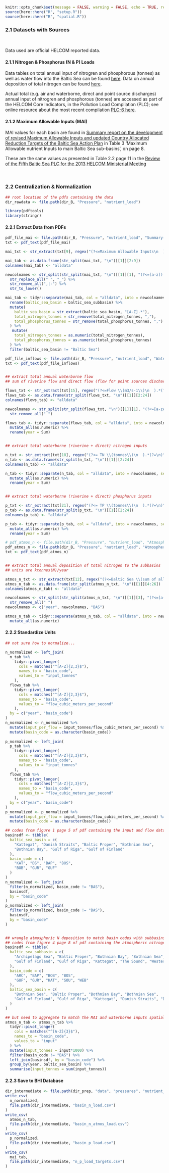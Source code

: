 
```r
knitr::opts_chunk$set(message = FALSE, warning = FALSE, echo = TRUE, results = "asis", fig.width = 9.5, fig.height = 6)
source(here::here("R", "setup.R"))
source(here::here("R", "spatial.R"))
```

### 2.1 Datasets with Sources {-}
<br/>

Data used are official HELCOM reported data. 


#### 2.1.1 Nitrogen & Phosphorus (N & P) Loads {-}
<!-- dataset save location BHI_share/BHI 2.0/Pressure/nutrient_load -->

Data tables on total annual input of nitrogren and phosphorous (tonnes) as well as water flow into the Baltic Sea can be found [here](https://helcom.fi/wp-content/uploads/2020/06/BSEFS-Waterborne-nitrogen-and-phosphorus-inputs-and-water-flow-to-the-Baltic-Sea.pdf). Data on annual deposition of total nitrogen can be found [here](https://emep.int/publ/helcom/2019/B_BSEFS_N_dep_v3.pdf).

Actual total (e.g. air and waterborne, direct and point source discharges) annual input of nitrogren and phosphorous (tonnes) are accessed as part of the HELCOM Core Indicators, in the Pollution Load Compilation (PLC); see online resource about the most recent compilation [PLC-6 here](https://helcom.fi/helcom-at-work/projects/plc-6/). 


#### 2.1.2 Maximum Allowable Inputs (MAI) {-}
<!-- dataset save location BHI_share/BHI 2.0/Pressure/nutrient_load -->

MAI values for each basin are found in [Summary report on the development of revised Maximum Allowable Inputs and updated Country Allocated Reduction Targets of the Baltic Sea Action Plan](http://www.helcom.fi/Documents/Ministerial2013/Associated%20documents/Supporting/Summary%20report%20on%20MAI-CART.pdf) in Table 3 'Maximum Allowable nutrient Inputs to main Baltic Sea sub-basins', on page 8.  

These are the same values as presented in Table 2.2 page 11 in the [Review of the Fifth Baltic Sea PLC for the 2013 HELCOM Ministerial Meeting](https://helcom.fi/media/publications/BSEP141.pdf)

<br/>


### 2.2 Centralization & Normalization

```r
## root location of the pdfs containing the data
dir_rawdata <- file.path(dir_B, "Pressure", "nutrient_load")

library(pdftools)
library(stringr)
```

#### 2.2.1 Extract Data from PDFs

```r

pdf_file_mai <- file.path(dir_B, "Pressure", "nutrient_load", "Summary-report-on-MAI-CART.pdf")
txt <- pdf_text(pdf_file_mai)

mai_txt <- str_extract(txt[9], regex("(?<=Maximum Allowable Inputs\n  ).*(?=4 HOW ARE THE UPDATED CART WAS DETERMINED)", dotall = TRUE))

mai_tab <- as.data.frame(str_split(mai_txt, "\n")[[1]][2:9])
colnames(mai_tab) <- "alldata"

newcolnames <- str_split(str_split(mai_txt, "\n")[[1]][1], "(?<=[a-z])  +")[[1]] %>% 
  str_replace_all(" ", "_") %>% 
  str_remove_all(",|-") %>% 
  str_to_lower()

mai_tab <- tidyr::separate(mai_tab, col = "alldata", into = newcolnames, sep = "(?<=[a-z0-9])  +") %>% 
  rename(baltic_sea_basin = baltic_sea_subbasin) %>% 
  mutate(
    baltic_sea_basin = str_extract(baltic_sea_basin, "[A-Z].*"),
    total_nitrogen_tonnes = str_remove(total_nitrogen_tonnes, ","),
    total_phosphorus_tonnes = str_remove(total_phosphorus_tonnes, ",")
  ) %>% 
   mutate(
    total_nitrogen_tonnes = as.numeric(total_nitrogen_tonnes),
    total_phosphorus_tonnes = as.numeric(total_phosphorus_tonnes)
  ) %>% 
  filter(baltic_sea_basin != "Baltic Sea") 
```


```r
pdf_file_inflows <- file.path(dir_B, "Pressure", "nutrient_load", "Waterborne-N-and-P-inputs-and-water-flow.pdf")
txt <- pdf_text(pdf_file_inflows)


## extract total annual waterborne flow 
## sum of riverine flow and direct flow (flow for point sources discharging direct into the Baltic Sea)

flows_txt <- str_extract(txt[15], regex("(?<=Flow \\(m3/s-1\\)\n  ).*(?=\n)", dotall = TRUE))
flows_tab <- as.data.frame(str_split(flows_txt, "\n")[[1]][2:24])
colnames(flows_tab) <- "alldata"

newcolnames <- str_split(str_split(flows_txt, "\n")[[1]][1], "(?<=[a-zA-Z])  +")[[1]] %>% 
  str_remove_all(" ")

flows_tab <- tidyr::separate(flows_tab, col = "alldata", into = newcolnames, sep = "(?<=[a-z0-9])  +") %>% 
  mutate_all(as.numeric) %>% 
  rename(year = Sum)


## extract total waterborne (riverine + direct) nitrogen inputs

n_txt <- str_extract(txt[18], regex("(?<= TN \\(tonnes\\)\n  ).*(?=\n)", dotall = TRUE))
n_tab <- as.data.frame(str_split(n_txt, "\n")[[1]][2:24])
colnames(n_tab) <- "alldata"

n_tab <- tidyr::separate(n_tab, col = "alldata", into = newcolnames, sep = "(?<=[a-z0-9])  +") %>% 
  mutate_all(as.numeric) %>% 
  rename(year = Sum)


## extract total waterborne (riverine + direct) phosphorus inputs

p_txt <- str_extract(txt[21], regex("(?<= TP \\(tonnes\\)\n  ).*(?=\n)", dotall = TRUE))
p_tab <- as.data.frame(str_split(p_txt, "\n")[[1]][2:24])
colnames(p_tab) <- "alldata"

p_tab <- tidyr::separate(p_tab, col = "alldata", into = newcolnames, sep = "(?<=[a-z0-9])  +") %>% 
  mutate_all(as.numeric) %>% 
  rename(year = Sum)
```


```r
# pdf_atmos_n <- file.path(dir_B, "Pressure", "nutrient_load", "Atmospheric-deposition-N.pdf")
pdf_atmos_n <- file.path(dir_B, "Pressure", "nutrient_load", "Atmospheric-deposition-N.pdf")
txt <- pdf_text(pdf_atmos_n)


## extract total annual deposition of total nitrogen to the subbasins 
## units are ktonnes(N)/year

atmos_n_txt <- str_extract(txt[12], regex("(?<=Baltic Sea \\(sum of all sub-basins\\)\\.\n  ).*(?=\n)", dotall = TRUE))
atmos_n_tab <- as.data.frame(str_split(atmos_n_txt, "\n")[[1]][4:26])
colnames(atmos_n_tab) <- "alldata"

newcolnames <- str_split(str_split(atmos_n_txt, "\n")[[1]][3], "(?<=[a-zA-Z])  +")[[1]] %>% 
  str_remove_all(" ")
newcolnames <- c("year", newcolnames, "BAS")

atmos_n_tab <- tidyr::separate(atmos_n_tab, col = "alldata", into = newcolnames, sep = "(?<=[a-z0-9])  +") %>% 
  mutate_all(as.numeric)
```

 
#### 2.2.2 Standardize Units

```r
## not sure how to normalize...

n_normalized <- left_join(
  n_tab %>% 
    tidyr::pivot_longer(
      cols = matches("^[A-Z]{2,3}$"),
      names_to = "basin_code", 
      values_to = "input_tonnes"
    ),
  flows_tab %>% 
    tidyr::pivot_longer(
      cols = matches("^[A-Z]{2,3}$"),
      names_to = "basin_code", 
      values_to = "flow_cubic_meters_per_second"
    ),
  by = c("year", "basin_code")
)
n_normalized <- n_normalized %>% 
  mutate(input_per_flow = input_tonnes/flow_cubic_meters_per_second) %>% 
  mutate(basin_code = as.character(basin_code))
  
p_normalized <- left_join(
  p_tab %>% 
    tidyr::pivot_longer(
      cols = matches("^[A-Z]{2,3}$"),
      names_to = "basin_code", 
      values_to = "input_tonnes"
    ),
  flows_tab %>% 
    tidyr::pivot_longer(
      cols = matches("^[A-Z]{2,3}$"),
      names_to = "basin_code", 
      values_to = "flow_cubic_meters_per_second"
    ),
  by = c("year", "basin_code")
)
p_normalized <- p_normalized %>% 
  mutate(input_per_flow = input_tonnes/flow_cubic_meters_per_second) %>% 
  mutate(basin_code = as.character(basin_code))
```


```r

## codes from figure 1 page 5 of pdf containing the input and flow data                                               
basinsdf <- tibble(
  baltic_sea_basin = c(
    "Kattegat", "Danish Straits", "Baltic Proper", "Bothnian Sea", 
    "Bothnian Bay", "Gulf of Riga", "Gulf of Finland"
  ),
  basin_code = c(
    "KAT", "DS", "BAP", "BOS",
    "BOB", "GUR", "GUF"
  )
)
n_normalized <- left_join(
  filter(n_normalized, basin_code != "BAS"), 
  basinsdf, 
  by = "basin_code"
)
p_normalized <- left_join(
  filter(p_normalized, basin_code != "BAS"), 
  basinsdf, 
  by = "basin_code"
)


## wrangle atmospheric N deposition to match basin codes with subbasins
## codes from figure 4 page 8 of pdf containing the atmospheric nitrogen data   
basinsdf <- tibble(
  baltic_sea_subbasin = c(
    "Archipelago Sea", "Baltic Proper", "Bothnian Bay", "Bothnian Sea", 
    "Gulf of Finland", "Gulf of Riga", "Kattegat", "The Sound", "Western Baltic"
  ),
  basin_code = c(
    "ARC", "BAP", "BOB", "BOS",
    "GUF", "GUR", "KAT", "SOU", "WEB"
  ),
  baltic_sea_basin = c(
    "Bothnian Sea", "Baltic Proper", "Bothnian Bay", "Bothnian Sea", 
    "Gulf of Finland", "Gulf of Riga", "Kattegat", "Danish Straits", "Danish Straits"
  )
)

## but need to aggregate to match the MAI and waterborne inputs spatial units...
atmos_n_tab <- atmos_n_tab %>% 
  tidyr::pivot_longer(
    cols = matches("^[A-Z]{3}$"),
    names_to = "basin_code", 
    values_to = "input"
  ) %>% 
  mutate(input_tonnes = input*1000) %>% 
  filter(basin_code != "BAS") %>% 
  left_join(basinsdf, by = "basin_code") %>% 
  group_by(year, baltic_sea_basin) %>% 
  summarise(input_tonnes = sum(input_tonnes))
```


#### 2.2.3 Save to BHI Database

```r
dir_intermediate <- file.path(dir_prep, "data", "pressures", "nutrient_load", version_year, "intermediate")
write_csv(
  n_normalized,
  file.path(dir_intermediate, "basin_n_load.csv")
)
write_csv(
  atmos_n_tab,
  file.path(dir_intermediate, "basin_n_atmos_load.csv")
)
write_csv(
  p_normalized,
  file.path(dir_intermediate, "basin_p_load.csv")
)
write_csv(
  mai_tab,
  file.path(dir_intermediate, "n_p_load_targets.csv")
)
```

<br/>